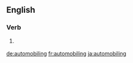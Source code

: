 ==English==

===Verb===
{{head|en}}

# {{context|dated|lang=en}} {{present participle of|automobile}}

[[de:automobiling]]
[[fr:automobiling]]
[[ja:automobiling]]
